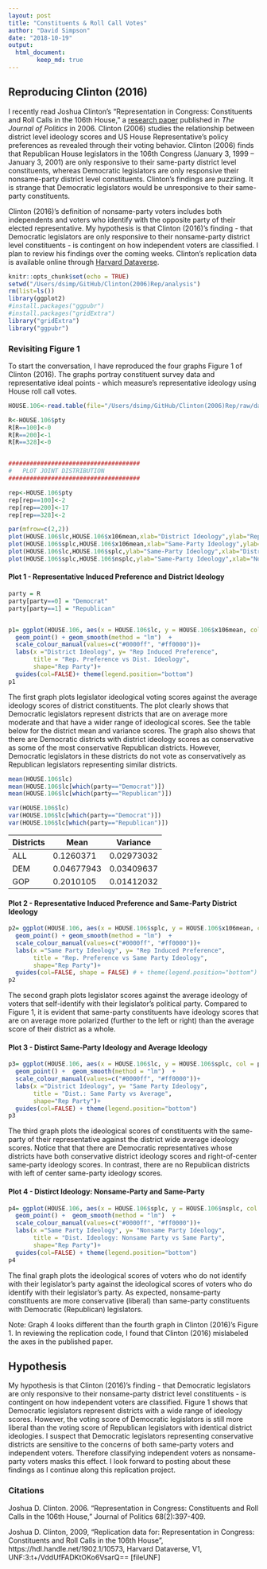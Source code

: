 ```yaml
---
layout: post
title: "Constituents & Roll Call Votes"
author: "David Simpson"
date: "2018-10-19"
output:      
  html_document:
        keep_md: true
---
```


## Reproducing Clinton (2016)

I recently read Joshua Clinton's "Representation in Congress: Constituents and Roll Calls in the 106th House," a [research paper](https://www.jstor.org/stable/10.1111/j.1468-2508.2006.00415.x?pq-origsite=summon&seq=1#metadata_info_tab_contents) published in *The Journal of Politics* in 2006. Clinton (2006) studies the relationship between district level ideology scores and US House Representative's policy preferences as revealed through their voting behavior. Clinton (2006) finds that Republican House legislators in the 106th Congress (January 3, 1999 – January 3, 2001) are only responsive to their same-party district level constituents, whereas Democratic legislators are only responsive their nonsame-party district level constituents. Clinton's findings are puzzling. It is strange that Democratic legislators would be unresponsive to their same-party constituents.

Clinton (2016)'s definition of nonsame-party voters includes both independents and voters who identify with the opposite party of their elected representative. My hypothesis is that Clinton (2016)'s finding - that Democratic legislators are only responsive to their nonsame-party district level constituents - is contingent on how independent voters are classified. I plan to review his findings over the coming weeks. Clinton's replication data is available online through [Harvard Dataverse](https://dataverse.harvard.edu/dataset.xhtml?persistentId=hdl:1902.1/10573). 

```r
knitr::opts_chunk$set(echo = TRUE)
setwd("/Users/dsimp/GitHub/Clinton(2006)Rep/analysis")
rm(list=ls())
library(ggplot2)
#install.packages("ggpubr")
#install.packages("gridExtra")
library("gridExtra")
library("ggpubr")
```



### Revisiting Figure 1
To start the conversation, I have reproduced the four graphs Figure 1 of Clinton (2016). The graphs portray constituent survey data and representative ideal points - which measure's representative ideology using House roll call votes.

```r
HOUSE.106<-read.table(file="/Users/dsimp/GitHub/Clinton(2006)Rep/raw/dataverse_files/HOUSE.106.AKN.R")

R<-HOUSE.106$pty
R[R==100]<-0
R[R==200]<-1
R[R==328]<-0


#####################################
#   PLOT JOINT DISTRIBUTION
#####################################

rep<-HOUSE.106$pty
rep[rep==100]<-2
rep[rep==200]<-17
rep[rep==328]<-2

par(mfrow=c(2,2))
plot(HOUSE.106$lc,HOUSE.106$x106mean,xlab="District Ideology",ylab="Rep. Induced Preference",pch=rep)
plot(HOUSE.106$splc,HOUSE.106$x106mean,xlab="Same-Party Ideology",ylab="Rep. Induced Preference", pch=rep)
plot(HOUSE.106$lc,HOUSE.106$splc,ylab="Same-Party Ideology",xlab="District Ideology", pch=rep)
plot(HOUSE.106$splc,HOUSE.106$nsplc,ylab="Same-Party Ideology",xlab="Nonsame-Party Ideology", pch=rep)
```

#### Plot 1 - Representative Induced Preference and District Ideology


```r
party = R
party[party==0] = "Democrat"
party[party==1] = "Republican"


p1= ggplot(HOUSE.106, aes(x = HOUSE.106$lc, y = HOUSE.106$x106mean, col = party, shape=party))+
  geom_point() + geom_smooth(method = "lm")  +
  scale_colour_manual(values=c("#0000ff", "#ff0000"))+
  labs(x ="District Ideology", y= "Rep Induced Preference", 
       title = "Rep. Preference vs Dist. Ideology", 
       shape="Rep Party")+
  guides(col=FALSE)+ theme(legend.position="bottom")
p1
```

The first graph plots legislator ideological voting scores against the average ideology scores of district constituents. The plot clearly shows that Democratic legislators represent districts that are on average more moderate and that have a wider range of ideological scores. See the table below for the district mean and variance scores. The graph also shows that there are Democratic districts with district ideology scores as conservative as some of the most conservative Republican districts. However, Democratic legislators in these districts do not vote as conservatively as Republican legislators representing similar districts.

```r
mean(HOUSE.106$lc) 
mean(HOUSE.106$lc[which(party=="Democrat")]) 
mean(HOUSE.106$lc[which(party=="Republican")]) 

var(HOUSE.106$lc) 
var(HOUSE.106$lc[which(party=="Democrat")]) 
var(HOUSE.106$lc[which(party=="Republican")]) 
```

| Districts   |      Mean  |  Variance   |
|-----|-----------|------------|
| ALL |  0.1260371 |  0.02973032 |
| DEM | 0.04677943 |  0.03409637 |
| GOP | 0.2010105 |  0.01412032 |

#### Plot 2 - Representative Induced Preference and Same-Party District Ideology

```r
p2= ggplot(HOUSE.106, aes(x = HOUSE.106$splc, y = HOUSE.106$x106mean, col = party, shape=party))+
  geom_point() + geom_smooth(method = "lm")  +
  scale_colour_manual(values=c("#0000ff", "#ff0000"))+
  labs(x ="Same Party Ideology", y= "Rep Induced Preference", 
       title = "Rep. Preference vs Same Party Ideology", 
       shape="Rep Party")+
  guides(col=FALSE, shape = FALSE) # + theme(legend.position="bottom")
p2
```

The second graph plots legislator scores against the average ideology of voters that self-identify with their legislator's political party. Compared to Figure 1, it is evident that same-party constituents have ideology scores that are on average more polarized (further to the left or right) than the average score of their district as a whole.

#### Plot 3 - Distirct Same-Party Ideology and Average Ideology
```r
p3= ggplot(HOUSE.106, aes(x = HOUSE.106$lc, y = HOUSE.106$splc, col = party, shape=party))+
  geom_point() +  geom_smooth(method = "lm")  +
  scale_colour_manual(values=c("#0000ff", "#ff0000"))+
  labs(x ="District Ideology", y= "Same Party Ideology", 
       title = "Dist.: Same Party vs Average", 
       shape="Rep Party")+
  guides(col=FALSE) + theme(legend.position="bottom")
p3
```

The third graph plots the ideological scores of constituents with the same-party of their representative against the district wide average ideology scores. Notice that that there are Democratic representatives whose districts have both conservative district ideology scores and right-of-center same-party ideology scores. In contrast, there are no Republican districts with left of center same-party ideology scores.

#### Plot 4 - Distirct Ideology: Nonsame-Party and Same-Party

```r
p4= ggplot(HOUSE.106, aes(x = HOUSE.106$splc, y = HOUSE.106$nsplc, col = party, shape=party))+
  geom_point() +  geom_smooth(method = "lm")  +
  scale_colour_manual(values=c("#0000ff", "#ff0000"))+
  labs(x ="Same Party Ideology", y= "Nonsame Party Ideology", 
       title = "Dist. Ideology: Nonsame Party vs Same Party", 
       shape="Rep Party")+
  guides(col=FALSE) + theme(legend.position="bottom")
p4
```

The final graph plots the ideological scores of voters who do not identify with their legislator's party against the ideological scores of voters who do identify with their legislator's party. As expected, nonsame-party constituents are more conservative (liberal) than same-party constituents with Democratic (Republican) legislators.

Note: Graph 4 looks different than the fourth graph in Clinton (2016)'s Figure 1. In reviewing the replication code, I found that Clinton (2016) mislabeled the axes in the published paper.

## Hypothesis
My hypothesis is that Clinton (2016)'s finding - that Democratic legislators are only responsive to their nonsame-party district level constituents - is contingent on how independent voters are classified. Figure 1 shows that Democratic legislators represent districts with a wide range of ideology scores. However, the voting score of Democratic legislators is still more liberal than the voting score of Republican legislators with identical district ideologies. I suspect that Democratic legislators representing conservative districts are sensitive to the concerns of both same-party voters and independent voters. Therefore classifying independent voters as nonsame-party voters masks this effect. I look forward to posting about these findings as I continue along this replication project.

### Citations

Joshua D. Clinton. 2006. "Representation in Congress: Constituents and Roll Calls in the 106th House," Journal of Politics 68(2):397-409.

Joshua D. Clinton, 2009, "Replication data for: Representation in Congress: Constituents and Roll Calls in the 106th House", https://hdl.handle.net/1902.1/10573, Harvard Dataverse, V1, UNF:3:t+/VddUfFADKtOKo6VsarQ== [fileUNF]
